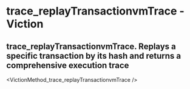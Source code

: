 # trace_replayTransactionvmTrace - Viction

## trace_replayTransactionvmTrace. Replays a specific transaction by its hash and returns a comprehensive execution trace


<VictionMethod_trace_replayTransactionvmTrace />

